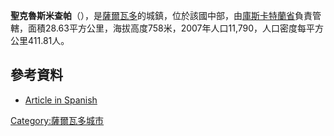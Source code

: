 '''聖克魯斯米查帕'''（{{lang-es|Santa Cruz Michapa}}），是[[薩爾瓦多|薩爾瓦多]]的城鎮，位於該國中部，由[[庫斯卡特蘭省|庫斯卡特蘭省]]負責管轄，面積28.63平方公里，海拔高度758米，2007年人口11,790，人口密度每平方公里411.81人。

{{Coord|13|44|N|88|58|W|display=title}}

==參考資料==
*[https://web.archive.org/web/20050406105935/http://www.elsalvador.com/noticias/2003/04/30/elpais/elpais5.html Article in Spanish]

{{ElSalvador-geo-stub}}
[[Category:薩爾瓦多城市|Category:薩爾瓦多城市]]